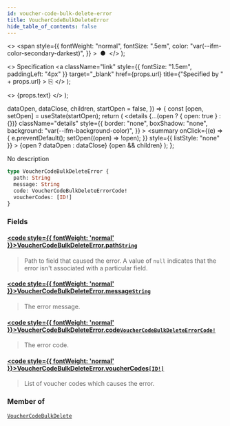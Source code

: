 ```yaml
---
id: voucher-code-bulk-delete-error
title: VoucherCodeBulkDeleteError
hide_table_of_contents: false
---
```


  <>
    <span
      style={{
        fontWeight: "normal",
        fontSize: ".5em",
        color: "var(--ifm-color-secondary-darkest)",
      }}
    >
      &nbsp;●&nbsp;
    </span>
  </>
);

  <>
    Specification
    <a
      className="link"
      style={{ fontSize: "1.5em", paddingLeft: "4px" }}
      target="\_blank"
      href={props.url}
      title={"Specified by " + props.url}
    >
      ⎘
    </a>
  </>
);

  <>
    <span className={props.class}>{props.text}</span>
  </>
);


  dataOpen,
  dataClose,
  children,
  startOpen = false,
}) => {
  const [open, setOpen] = useState(startOpen);
  return (
    <details
      {...(open ? { open: true } : {})}
      className="details"
      style={{
        border: "none",
        boxShadow: "none",
        background: "var(--ifm-background-color)",
      }}
    >
      <summary
        onClick={(e) => {
          e.preventDefault();
          setOpen((open) => !open);
        }}
        style={{ listStyle: "none" }}
      >
        {open ? dataOpen : dataClose}
      </summary>
      {open && children}
    </details>
  );
};

No description

```graphql
type VoucherCodeBulkDeleteError {
  path: String
  message: String
  code: VoucherCodeBulkDeleteErrorCode!
  voucherCodes: [ID!]
}
```

### Fields

#### [<code style={{ fontWeight: 'normal' }}>VoucherCodeBulkDeleteError.<b>path</b></code>](#)<Bullet />[`String`](../../../api-reference/miscellaneous/scalars/string) <Badge class="badge badge--secondary" text="scalar"/>

> Path to field that caused the error. A value of `null` indicates that the error isn't associated with a particular field.

#### [<code style={{ fontWeight: 'normal' }}>VoucherCodeBulkDeleteError.<b>message</b></code>](#)<Bullet />[`String`](../../../api-reference/miscellaneous/scalars/string) <Badge class="badge badge--secondary" text="scalar"/>

> The error message.

#### [<code style={{ fontWeight: 'normal' }}>VoucherCodeBulkDeleteError.<b>code</b></code>](#)<Bullet />[`VoucherCodeBulkDeleteErrorCode!`](../../../api-reference/discounts/enums/voucher-code-bulk-delete-error-code) <Badge class="badge badge--secondary" text="non-null"/> <Badge class="badge badge--secondary" text="enum"/>

> The error code.

#### [<code style={{ fontWeight: 'normal' }}>VoucherCodeBulkDeleteError.<b>voucherCodes</b></code>](#)<Bullet />[`[ID!]`](../../../api-reference/miscellaneous/scalars/id) <Badge class="badge badge--secondary" text="list"/> <Badge class="badge badge--secondary" text="scalar"/>

> List of voucher codes which causes the error.

### Member of

[`VoucherCodeBulkDelete`](../../../api-reference/miscellaneous/objects/voucher-code-bulk-delete) <Badge class="badge badge--secondary" text="object"/>
